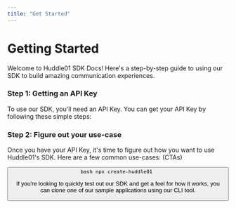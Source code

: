 ```yaml
---
title: "Get Started"
---
```



# Getting Started

Welcome to Huddle01 SDK Docs! Here's a step-by-step guide to using our SDK to build amazing communication experiences.

### Step 1: Getting an API Key

To use our SDK, you'll need an API Key. You can get your API Key by following these simple steps:

<div className="border-t border-[#282829] mt-4" />

### Step 2: Figure out your use-case

Once you have your API Key, it's time to figure out how you want to use Huddle01's SDK. Here are a few common use-cases: (CTAs)

<Button
  variant="primary"
  url=""
  text="Clone a sample app"
  isRouting
  className="my-8 px-4"
/>
```bash npx create-huddle01 ```

If you're looking to quickly test out our SDK and get a feel for how it works, you can clone one of our sample applications using our CLI tool.

